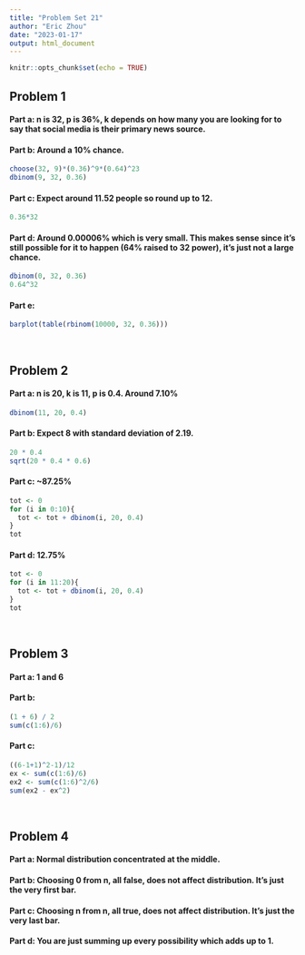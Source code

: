 ---
title: "Problem Set 21"
author: "Eric Zhou"
date: "2023-01-17"
output: html_document
---

```{r setup, include=FALSE}
knitr::opts_chunk$set(echo = TRUE)
```

## **Problem 1**
#### **Part a**: n is 32, p is 36%, k depends on how many you are looking for to say that social media is their primary news source.
#### **Part b**: Around a 10% chance.
```{r}
choose(32, 9)*(0.36)^9*(0.64)^23
dbinom(9, 32, 0.36)
```

#### **Part c**: Expect around 11.52 people so round up to 12.
```{r}
0.36*32
```

#### **Part d**: Around 0.00006% which is very small. This makes sense since it's still possible for it to happen (64% raised to 32 power), it's just not a large chance.
```{r}
dbinom(0, 32, 0.36)
0.64^32
```

#### **Part e**: 
```{r}
barplot(table(rbinom(10000, 32, 0.36)))
```

<br>

## **Problem 2**
#### **Part a**: n is 20, k is 11, p is 0.4. Around 7.10%
```{r}
dbinom(11, 20, 0.4)
```

#### **Part b**: Expect 8 with standard deviation of 2.19.
```{r}
20 * 0.4
sqrt(20 * 0.4 * 0.6)
```

#### **Part c**: ~87.25%
```{r}
tot <- 0
for (i in 0:10){
  tot <- tot + dbinom(i, 20, 0.4)
}
tot
```

#### **Part d**: 12.75%
```{r}
tot <- 0
for (i in 11:20){
  tot <- tot + dbinom(i, 20, 0.4)
}
tot
```

<br>

## **Problem 3**
#### **Part a**: 1 and 6
#### **Part b**: 
```{r}
(1 + 6) / 2
sum(c(1:6)/6)
```

#### **Part c**: 
```{r}
((6-1+1)^2-1)/12
ex <- sum(c(1:6)/6)
ex2 <- sum(c(1:6)^2/6)
sum(ex2 - ex^2)
```

<br>

## **Problem 4**
#### **Part a**: Normal distribution concentrated at the middle.
#### **Part b**: Choosing 0 from n, all false, does not affect distribution. It's just the very first bar.
#### **Part c**: Choosing n from n, all true, does not affect distribution. It's just the very last bar.
#### **Part d**: You are just summing up every possibility which adds up to 1.
